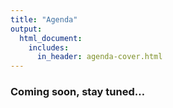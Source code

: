 ```yaml
---
title: "Agenda"
output:
  html_document:
    includes:
      in_header: agenda-cover.html
---
```


### Coming soon, stay tuned...